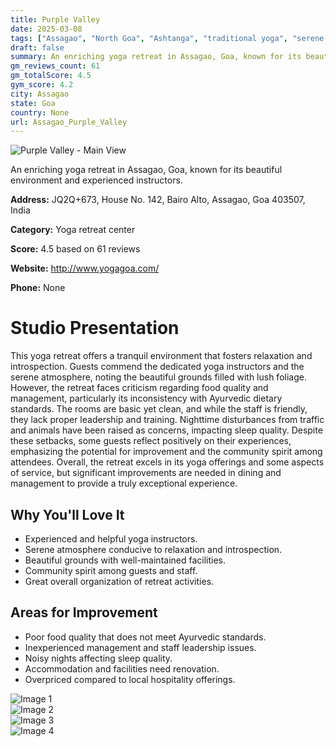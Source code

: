```yaml
---
title: Purple Valley
date: 2025-03-08
tags: ["Assagao", "North Goa", "Ashtanga", "traditional yoga", "serene atmosphere", "community-oriented", "Assagao"]  
draft: false
summary: An enriching yoga retreat in Assagao, Goa, known for its beautiful environment and experienced instructors.
gm_reviews_count: 61
gm_totalScore: 4.5
gym_score: 4.2
city: Assagao
state: Goa
country: None
url: Assagao_Purple_Valley
---
```


<div className="aspect-[16/9] relative my-8">
  <img 
    src="https://lh5.googleusercontent.com/p/AF1QipO8x3WeDqahHGz3kygqFxGff9k6LVm6ibPKe7GW=w1920-h1080-k-no"
    alt="Purple Valley - Main View"
    className="object-cover absolute inset-0 w-full h-full rounded-lg"
  />
</div>

An enriching yoga retreat in Assagao, Goa, known for its beautiful environment and experienced instructors.

**Address:** JQ2Q+673, House No. 142, Bairo Alto, Assagao, Goa 403507, India

**Category:** Yoga retreat center

**Score:** 4.5 based on 61 reviews

**Website:** http://www.yogagoa.com/

**Phone:** None

# Studio Presentation

This yoga retreat offers a tranquil environment that fosters relaxation and introspection. Guests commend the dedicated yoga instructors and the serene atmosphere, noting the beautiful grounds filled with lush foliage. However, the retreat faces criticism regarding food quality and management, particularly its inconsistency with Ayurvedic dietary standards. The rooms are basic yet clean, and while the staff is friendly, they lack proper leadership and training. Nighttime disturbances from traffic and animals have been raised as concerns, impacting sleep quality. Despite these setbacks, some guests reflect positively on their experiences, emphasizing the potential for improvement and the community spirit among attendees. Overall, the retreat excels in its yoga offerings and some aspects of service, but significant improvements are needed in dining and management to provide a truly exceptional experience.

## Why You'll Love It

- Experienced and helpful yoga instructors.
- Serene atmosphere conducive to relaxation and introspection.
- Beautiful grounds with well-maintained facilities.
- Community spirit among guests and staff.
- Great overall organization of retreat activities.

## Areas for Improvement

- Poor food quality that does not meet Ayurvedic standards.
- Inexperienced management and staff leadership issues.
- Noisy nights affecting sleep quality.
- Accommodation and facilities need renovation.
- Overpriced compared to local hospitality offerings.

<div className="grid grid-cols-1 xl:grid-cols-2 gap-4 my-8">
<div className="aspect-[4/3] relative"><img src="https://lh3.googleusercontent.com/p/AF1QipOYp38f3Ww9XAQB8tsDiS0vKo3b5CMd0i751cFn=w1920-h1080-k-no" alt="Image 1" className="object-cover absolute inset-0 w-full h-full rounded-lg" /></div>
<div className="aspect-[4/3] relative"><img src="https://dynamic-media-cdn.tripadvisor.com/media/photo-o/07/c1/f6/54/purple-valley-yoga-retreat.jpg?w=1900&h=1400&s=1" alt="Image 2" className="object-cover absolute inset-0 w-full h-full rounded-lg" /></div>
<div className="aspect-[4/3] relative"><img src="https://lh5.googleusercontent.com/p/AF1QipPOOAnRWS-J5sF8GMzkZECjSDVn3t67aviXahPe=w1920-h1080-k-no" alt="Image 3" className="object-cover absolute inset-0 w-full h-full rounded-lg" /></div>
<div className="aspect-[4/3] relative"><img src="https://dynamic-media-cdn.tripadvisor.com/media/photo-o/17/cb/3e/5c/purple-valley-yoga-retreat.jpg?w=1600&h=1200&s=1" alt="Image 4" className="object-cover absolute inset-0 w-full h-full rounded-lg" /></div>
</div>